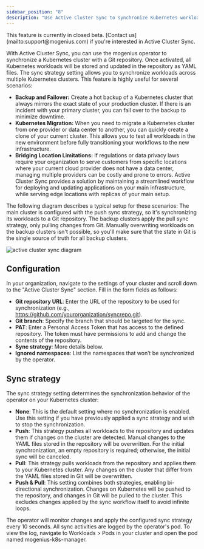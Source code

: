 ```yaml
---
sidebar_position: "8"
description: "Use Active Cluster Sync to synchronize Kubernetes workloads with Git."
---
```


<Note>
  This feature is currently in closed beta. [Contact us](mailto:support@mogenius.com) if you're interested in Active Cluster Sync.
</Note>

With Active Cluster Sync, you can use the mogenius operator to synchronize a Kubernetes cluster with a Git repository. Once activated, all Kubernetes workloads will be stored and updated in the repository as YAML files. The sync strategy setting allows you to synchronize workloads across multiple Kubernetes clusters. This feature is highly useful for several scenarios:

- **Backup and Failover:** Create a hot backup of a Kubernetes cluster that always mirrors the exact state of your production cluster. If there is an incident with your primary cluster, you can fail over to the backup to minimize downtime.
- **Kubernetes Migration:** When you need to migrate a Kubernetes cluster from one provider or data center to another, you can quickly create a clone of your current cluster. This allows you to test all workloads in the new environment before fully transitioning your workflows to the new infrastructure.
- **Bridging Location Limitations:** If regulations or data privacy laws require your organization to serve customers from specific locations where your current cloud provider does not have a data center, managing multiple providers can be costly and prone to errors. Active Cluster Sync provides a solution by maintaining a streamlined workflow for deploying and updating applications on your main infrastructure, while serving edge locations with replicas of your main setup.

The following diagram describes a typical setup for these scenarios: The main cluster is configured with the push sync strategy, so it's synchronizing its workloads to a Git repository. The backup clusters apply the pull sync strategy, only pulling changes from Git. Manually overwriting workloads on the backup clusters isn't possible, so you'll make sure that the state in Git is the single source of truth for all backup clusters.

![active cluster sync diagram](/img/active-cluster-sync-diagram.png)

## Configuration

In your organization, navigate to the settings of your cluster and scroll down to the "Active Cluster Sync" section. Fill in the form fields as follows:

- **Git repository URL**: Enter the URL of the repository to be used for synchronization (e.g., https://github.com/yourorganization/syncrepo.git).
- **Git branch**: Specify the branch that should be targeted for the sync.
- **PAT**: Enter a Personal Access Token that has access to the defined repository. The token must have permissions to add and change the contents of the repository.
- **Sync strategy**: More details below.
- **Ignored namespaces**: List the namespaces that won’t be synchronized by the operator.

## Sync strategy

The sync strategy setting determines the synchronization behavior of the operator on your Kubernetes cluster:

- **None**: This is the default setting where no synchronization is enabled. Use this setting if you have previously applied a sync strategy and wish to stop the synchronization.
- **Push**: This strategy pushes all workloads to the repository and updates them if changes on the cluster are detected. Manual changes to the YAML files stored in the repository will be overwritten. For the initial synchronization, an empty repository is required; otherwise, the initial sync will be canceled.
- **Pull**: This strategy pulls workloads from the repository and applies them to your Kubernetes cluster. Any changes on the cluster that differ from the YAML files stored in Git will be overwritten.
- **Push & Pull**: This setting combines both strategies, enabling bi-directional synchronization. Changes on Kubernetes will be pushed to the repository, and changes in Git will be pulled to the cluster. This excludes changes applied by the sync workflow itself to avoid infinite loops.

The operator will monitor changes and apply the configured sync strategy every 10 seconds. All sync activities are logged by the operator's pod. To view the log, navigate to Workloads \> Pods in your cluster and open the pod named mogenius-k8s-manager.